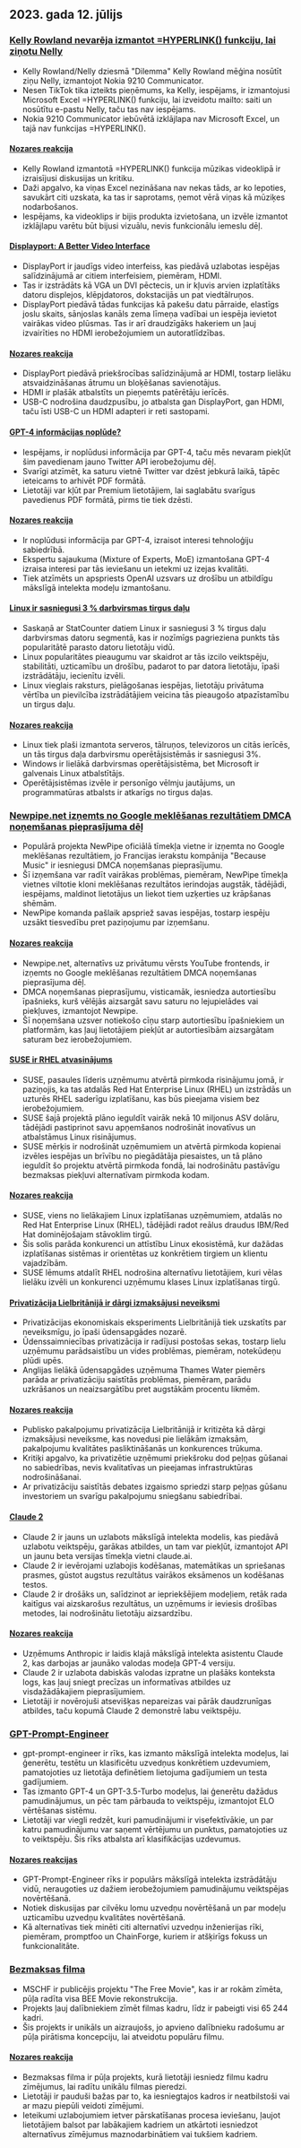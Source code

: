 

<CallToAction />

<Steps>

## 2023. gada 12. jūlijs

### [Kelly Rowland nevarēja izmantot =HYPERLINK() funkciju, lai ziņotu Nelly](https://blog.jgc.org/2023/07/unfortunately-kelly-rowland-couldnt.html)

- Kelly Rowland/Nelly dziesmā "Dilemma" Kelly Rowland mēģina nosūtīt ziņu Nelly, izmantojot Nokia 9210 Communicator.
- Nesen TikTok tika izteikts pieņēmums, ka Kelly, iespējams, ir izmantojusi Microsoft Excel =HYPERLINK() funkciju, lai izveidotu mailto: saiti un nosūtītu e-pastu Nelly, taču tas nav iespējams.
- Nokia 9210 Communicator iebūvētā izklājlapa nav Microsoft Excel, un tajā nav funkcijas =HYPERLINK().

#### [Nozares reakcija](http://news.ycombinator.com/item?id=36686857)

- Kelly Rowland izmantotā =HYPERLINK() funkcija mūzikas videoklipā ir izraisījusi diskusijas un kritiku.
- Daži apgalvo, ka viņas Excel nezināšana nav nekas tāds, ar ko lepoties, savukārt citi uzskata, ka tas ir saprotams, ņemot vērā viņas kā mūziķes nodarbošanos.
- Iespējams, ka videoklips ir bijis produkta izvietošana, un izvēle izmantot izklājlapu varētu būt bijusi vizuālu, nevis funkcionālu iemeslu dēļ.

#### [Displayport: A Better Video Interface](https://hackaday.com/2023/07/11/displayport-a-better-video-interface/)

- DisplayPort ir jaudīgs video interfeiss, kas piedāvā uzlabotas iespējas salīdzinājumā ar citiem interfeisiem, piemēram, HDMI.
- Tas ir izstrādāts kā VGA un DVI pēctecis, un ir kļuvis arvien izplatītāks datoru displejos, klēpjdatoros, dokstacijās un pat viedtālruņos.
- DisplayPort piedāvā tādas funkcijas kā pakešu datu pārraide, elastīgs joslu skaits, sānjoslas kanāls zema līmeņa vadībai un iespēja ievietot vairākas video plūsmas. Tas ir arī draudzīgāks hakeriem un ļauj izvairīties no HDMI ierobežojumiem un autoratlīdzības.

#### [Nozares reakcija](http://news.ycombinator.com/item?id=36681814)

- DisplayPort piedāvā priekšrocības salīdzinājumā ar HDMI, tostarp lielāku atsvaidzināšanas ātrumu un bloķēšanas savienotājus.
- HDMI ir plašāk atbalstīts un pieņemts patērētāju ierīcēs.
- USB-C nodrošina daudzpusību, jo atbalsta gan DisplayPort, gan HDMI, taču īsti USB-C un HDMI adapteri ir reti sastopami.

#### [GPT-4 informācijas noplūde?](https://threadreaderapp.com/thread/1678545170508267522.html)

- Iespējams, ir noplūdusi informācija par GPT-4, taču mēs nevaram piekļūt šim pavedienam jauno Twitter API ierobežojumu dēļ.
- Svarīgi atzīmēt, ka saturu vietnē Twitter var dzēst jebkurā laikā, tāpēc ieteicams to arhivēt PDF formātā.
- Lietotāji var kļūt par Premium lietotājiem, lai saglabātu svarīgus pavedienus PDF formātā, pirms tie tiek dzēsti.

#### [Nozares reakcija](http://news.ycombinator.com/item?id=36675934)

- Ir noplūdusi informācija par GPT-4, izraisot interesi tehnoloģiju sabiedrībā.
- Ekspertu sajaukuma (Mixture of Experts, MoE) izmantošana GPT-4 izraisa interesi par tās ieviešanu un ietekmi uz izejas kvalitāti.
- Tiek atzīmēts un apspriests OpenAI uzsvars uz drošību un atbildīgu mākslīgā intelekta modeļu izmantošanu.

#### [Linux ir sasniegusi 3 % darbvirsmas tirgus daļu](https://linuxiac.com/linux-hits-3-percent-market-share/)

- Saskaņā ar StatCounter datiem Linux ir sasniegusi 3 % tirgus daļu darbvirsmas datoru segmentā, kas ir nozīmīgs pagrieziena punkts tās popularitātē parasto datoru lietotāju vidū.
- Linux popularitātes pieaugumu var skaidrot ar tās izcilo veiktspēju, stabilitāti, uzticamību un drošību, padarot to par datora lietotāju, īpaši izstrādātāju, iecienītu izvēli.
- Linux vieglais raksturs, pielāgošanas iespējas, lietotāju privātuma vērtība un pievilcība izstrādātājiem veicina tās pieaugošo atpazīstamību un tirgus daļu.

#### [Nozares reakcija](http://news.ycombinator.com/item?id=36676103)

- Linux tiek plaši izmantota serveros, tālruņos, televizoros un citās ierīcēs, un tās tirgus daļa darbvirsmu operētājsistēmās ir sasniegusi 3%.
- Windows ir lielākā darbvirsmas operētājsistēma, bet Microsoft ir galvenais Linux atbalstītājs.
- Operētājsistēmas izvēle ir personīgo vēlmju jautājums, un programmatūras atbalsts ir atkarīgs no tirgus daļas.

### [Newpipe.net izņemts no Google meklēšanas rezultātiem DMCA noņemšanas pieprasījuma dēļ](https://newpipe.net/blog/pinned/announcement/newpipe-net-dmca-google-search/)

- Populārā projekta NewPipe oficiālā tīmekļa vietne ir izņemta no Google meklēšanas rezultātiem, jo Francijas ierakstu kompānija "Because Music" ir iesniegusi DMCA noņemšanas pieprasījumu.
- Šī izņemšana var radīt vairākas problēmas, piemēram, NewPipe tīmekļa vietnes viltotie kloni meklēšanas rezultātos ierindojas augstāk, tādējādi, iespējams, maldinot lietotājus un liekot tiem uzķerties uz krāpšanas shēmām.
- NewPipe komanda pašlaik apspriež savas iespējas, tostarp iespēju uzsākt tiesvedību pret paziņojumu par izņemšanu.

#### [Nozares reakcija](http://news.ycombinator.com/item?id=36682509)

- Newpipe.net, alternatīvs uz privātumu vērsts YouTube frontends, ir izņemts no Google meklēšanas rezultātiem DMCA noņemšanas pieprasījuma dēļ.
- DMCA noņemšanas pieprasījumu, visticamāk, iesniedza autortiesību īpašnieks, kurš vēlējās aizsargāt savu saturu no lejupielādes vai piekļuves, izmantojot Newpipe.
- Šī noņemšana uzsver notiekošo cīņu starp autortiesību īpašniekiem un platformām, kas ļauj lietotājiem piekļūt ar autortiesībām aizsargātam saturam bez ierobežojumiem.

#### [SUSE ir RHEL atvasinājums](https://www.suse.com/news/SUSE-Preserves-Choice-in-Enterprise-Linux/)

- SUSE, pasaules līderis uzņēmumu atvērtā pirmkoda risinājumu jomā, ir paziņojis, ka tas atdalās Red Hat Enterprise Linux (RHEL) un izstrādās un uzturēs RHEL saderīgu izplatīšanu, kas būs pieejama visiem bez ierobežojumiem.
- SUSE šajā projektā plāno ieguldīt vairāk nekā 10 miljonus ASV dolāru, tādējādi pastiprinot savu apņemšanos nodrošināt inovatīvus un atbalstāmus Linux risinājumus.
- SUSE mērķis ir nodrošināt uzņēmumiem un atvērtā pirmkoda kopienai izvēles iespējas un brīvību no piegādātāja piesaistes, un tā plāno ieguldīt šo projektu atvērtā pirmkoda fondā, lai nodrošinātu pastāvīgu bezmaksas piekļuvi alternatīvam pirmkoda kodam.

#### [Nozares reakcija](http://news.ycombinator.com/item?id=36678079)

- SUSE, viens no lielākajiem Linux izplatīšanas uzņēmumiem, atdalās no Red Hat Enterprise Linux (RHEL), tādējādi radot reālus draudus IBM/Red Hat dominējošajam stāvoklim tirgū.
- Šis solis parāda konkurenci un attīstību Linux ekosistēmā, kur dažādas izplatīšanas sistēmas ir orientētas uz konkrētiem tirgiem un klientu vajadzībām.
- SUSE lēmums atdalīt RHEL nodrošina alternatīvu lietotājiem, kuri vēlas lielāku izvēli un konkurenci uzņēmumu klases Linux izplatīšanas tirgū.

#### [Privatizācija Lielbritānijā ir dārgi izmaksājusi neveiksmi](https://www.economist.com/by-invitation/2023/07/10/mathew-lawrence-on-why-privatisation-has-been-a-costly-failure-in-britain)

- Privatizācijas ekonomiskais eksperiments Lielbritānijā tiek uzskatīts par neveiksmīgu, jo īpaši ūdensapgādes nozarē.
- Ūdenssaimniecības privatizācija ir radījusi postošas sekas, tostarp lielu uzņēmumu parādsaistību un vides problēmas, piemēram, notekūdeņu plūdi upēs.
- Anglijas lielākā ūdensapgādes uzņēmuma Thames Water piemērs parāda ar privatizāciju saistītās problēmas, piemēram, parādu uzkrāšanos un neaizsargātību pret augstākām procentu likmēm.

#### [Nozares reakcija](http://news.ycombinator.com/item?id=36678375)

- Publisko pakalpojumu privatizācija Lielbritānijā ir kritizēta kā dārgi izmaksājusi neveiksme, kas novedusi pie lielākām izmaksām, pakalpojumu kvalitātes pasliktināšanās un konkurences trūkuma.
- Kritiķi apgalvo, ka privatizētie uzņēmumi priekšroku dod peļņas gūšanai no sabiedrības, nevis kvalitatīvas un pieejamas infrastruktūras nodrošināšanai.
- Ar privatizāciju saistītās debates izgaismo spriedzi starp peļņas gūšanu investoriem un svarīgu pakalpojumu sniegšanu sabiedrībai.

#### [Claude 2](https://www.anthropic.com/index/claude-2)

- Claude 2 ir jauns un uzlabots mākslīgā intelekta modelis, kas piedāvā uzlabotu veiktspēju, garākas atbildes, un tam var piekļūt, izmantojot API un jaunu beta versijas tīmekļa vietni claude.ai.
- Claude 2 ir ievērojami uzlabojis kodēšanas, matemātikas un spriešanas prasmes, gūstot augstus rezultātus vairākos eksāmenos un kodēšanas testos.
- Claude 2 ir drošāks un, salīdzinot ar iepriekšējiem modeļiem, retāk rada kaitīgus vai aizskarošus rezultātus, un uzņēmums ir ieviesis drošības metodes, lai nodrošinātu lietotāju aizsardzību.

#### [Nozares reakcija](http://news.ycombinator.com/item?id=36680755)

- Uzņēmums Anthropic ir laidis klajā mākslīgā intelekta asistentu Claude 2, kas darbojas ar jaunāko valodas modeļa GPT-4 versiju.
- Claude 2 ir uzlabota dabiskās valodas izpratne un plašāks konteksta logs, kas ļauj sniegt precīzas un informatīvas atbildes uz visdažādākajiem pieprasījumiem.
- Lietotāji ir novērojuši atsevišķas nepareizas vai pārāk daudzrunīgas atbildes, taču kopumā Claude 2 demonstrē labu veiktspēju.

### [GPT-Prompt-Engineer](https://github.com/mshumer/gpt-prompt-engineer)

- gpt-prompt-engineer ir rīks, kas izmanto mākslīgā intelekta modeļus, lai ģenerētu, testētu un klasificētu uzvedņus konkrētiem uzdevumiem, pamatojoties uz lietotāja definētiem lietojuma gadījumiem un testa gadījumiem.
- Tas izmanto GPT-4 un GPT-3.5-Turbo modeļus, lai ģenerētu dažādus pamudinājumus, un pēc tam pārbauda to veiktspēju, izmantojot ELO vērtēšanas sistēmu.
- Lietotāji var viegli redzēt, kuri pamudinājumi ir visefektīvākie, un par katru pamudinājumu var saņemt vērtējumu un punktus, pamatojoties uz to veiktspēju. Šis rīks atbalsta arī klasifikācijas uzdevumus.

#### [Nozares reakcijas](http://news.ycombinator.com/item?id=36677034)

- GPT-Prompt-Engineer rīks ir populārs mākslīgā intelekta izstrādātāju vidū, neraugoties uz dažiem ierobežojumiem pamudinājumu veiktspējas novērtēšanā.
- Notiek diskusijas par cilvēku lomu uzvedņu novērtēšanā un par modeļu uzticamību uzvedņu kvalitātes novērtēšanā.
- Kā alternatīvas tiek minēti citi alternatīvi uzvedņu inženierijas rīki, piemēram, promptfoo un ChainForge, kuriem ir atšķirīgs fokuss un funkcionalitāte.

### [Bezmaksas filma](https://thefreemovie.buzz/)

- MSCHF ir publicējis projektu "The Free Movie", kas ir ar rokām zīmēta, pūļa radīta visa BEE Movie rekonstrukcija.
- Projekts ļauj dalībniekiem zīmēt filmas kadru, līdz ir pabeigti visi 65 244 kadri.
- Šis projekts ir unikāls un aizraujošs, jo apvieno dalībnieku radošumu ar pūļa pirātisma koncepciju, lai atveidotu populāru filmu.

#### [Nozares reakcija](http://news.ycombinator.com/item?id=36687399)

- Bezmaksas filma ir pūļa projekts, kurā lietotāji iesniedz filmu kadru zīmējumus, lai radītu unikālu filmas pieredzi.
- Lietotāji ir pauduši bažas par to, ka iesniegtajos kadros ir neatbilstoši vai ar mazu piepūli veidoti zīmējumi.
- Ieteikumi uzlabojumiem ietver pārskatīšanas procesa ieviešanu, ļaujot lietotājiem balsot par labākajiem kadriem un atkārtoti iesniedzot alternatīvus zīmējumus maznodarbinātiem vai tukšiem kadriem.

</Steps>

